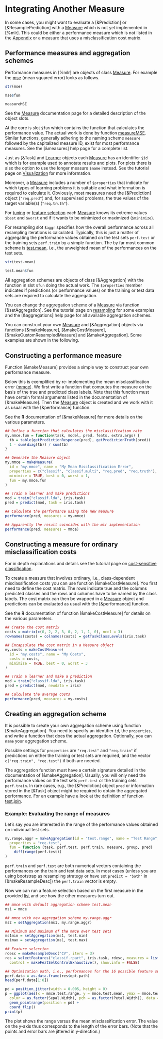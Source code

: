 # Integrating Another Measure

In some cases, you might want to evaluate a [&Prediction] or [&ResamplePrediction] with a
[Measure](&makeMeasure) which is not yet implemented in [%mlr]. This could be either a
performance measure which is not listed in the [Appendix](measures.md) or a measure that
uses a misclassification cost matrix.


## Performance measures and aggregation schemes
Performance measures in [%mlr] are objects of class [Measure](&makeMeasure).
For example the [mse](measures.md) (mean squared error) looks as follows.

```r
str(mse)

mse$fun

measureMSE
```

See the [Measure](&makeMeasure) documentation page for a detailed description of the object
slots.

At the core is slot `$fun` which contains the function that calculates the performance value.
The actual work is done by function [measureMSE](&measures).
Similar functions, generally adhering to the naming scheme `measure` followed by the
capitalized measure ID, exist for most performance measures.
See the [&measures] help page for a complete list.

Just as [&Task] and [Learner](&makeLearner) objects each [Measure](&makeMeasure) has an
identifier `$id` which is for example used to annotate results and plots.
For plots there is also the option to use the longer measure `$name` instead. See the
tutorial page on [Visualization](visualization.md) for more information.

Moreover, a [Measure](&makeMeasure) includes a number of `$properties` that indicate for
which types of learning problems it is suitable and what information is required to
calculate it.
Obviously, most measures need the [&Prediction] object (`"req.pred"`) and, for supervised
problems, the true values of the target variable(s) (`"req.truth"`).

For [tuning](tune.md) or [feature selection](feature_selection.md) each [Measure](&makeMeasure) knows
its extreme values `$best` and `$worst` and if it wants to be minimized or maximized (`$minimize`).

For resampling slot `$aggr` specifies how the overall performance across all resampling
iterations is calculated. Typically, this is just a matter of aggregating the performance
values obtained on the test sets `perf.test` or the training sets `perf.train` by a simple
function. The by far most common scheme is [test.mean](&aggregations), i.e., the unweighted
mean of the performances on the test sets.

```r
str(test.mean)

test.mean$fun
```

All aggregation schemes are objects of class [&Aggregation] with the function in slot
`$fun` doing the actual work.
The `$properties` member indicates if predictions (or performance values) on the training
or test data sets are required to calculate the aggregation.

You can change the aggregation scheme of a [Measure](&makeMeasure) via function
[&setAggregation]. See the tutorial page on [resampling](resample.md) for some examples
and the [&aggregations] help page for all available aggregation schemes.

You can construct your own [Measure](&makeMeasure) and [&Aggregation] objects via functions
[&makeMeasure], [&makeCostMeasure], [&makeCustomResampledMeasure] and [&makeAggregation].
Some examples are shown in the following.


## Constructing a performance measure
Function [&makeMeasure] provides a simple way to construct your own performance measure.

Below this is exemplified by re-implementing the mean misclassification error
([mmce](measures.md)).
We first write a function that computes the measure on the basis of the true and predicted
class labels.
Note that this function must have certain formal arguments listed in the documentation of
[&makeMeasure].
Then the [Measure](&makeMeasure) object is created and we work with it as usual with the
[&performance] function.

See the **R** documentation of [&makeMeasure] for more details on the various parameters.

```r
## Define a function that calculates the misclassification rate
my.mmce.fun = function(task, model, pred, feats, extra.args) {
  tb = table(getPredictionResponse(pred), getPredictionTruth(pred))
  1 - sum(diag(tb)) / sum(tb)
}

## Generate the Measure object
my.mmce = makeMeasure(
  id = "my.mmce", name = "My Mean Misclassification Error",
  properties = c("classif", "classif.multi", "req.pred", "req.truth"),
  minimize = TRUE, best = 0, worst = 1,
  fun = my.mmce.fun
)

## Train a learner and make predictions
mod = train("classif.lda", iris.task)
pred = predict(mod, task = iris.task)

## Calculate the performance using the new measure
performance(pred, measures = my.mmce)

## Apparently the result coincides with the mlr implementation
performance(pred, measures = mmce)
```


## Constructing a measure for ordinary misclassification costs
For in depth explanations and details see the tutorial page on
[cost-sensitive classification](cost_sensitive_classif.md).

To create a measure that involves ordinary, i.e., class-dependent misclassification costs
you can use function [&makeCostMeasure]. You first need to define the cost matrix. The rows
indicate true and the columns predicted classes and the rows and columns have to be named
by the class labels. The cost matrix can then be wrapped in a [Measure](&makeMeasure)
object and predictions can be evaluated as usual with the [&performance] function.

See the **R** documentation of function [&makeCostMeasure] for details on the various
parameters.

```r
## Create the cost matrix
costs = matrix(c(0, 2, 2, 3, 0, 2, 1, 1, 0), ncol = 3)
rownames(costs) = colnames(costs) = getTaskClassLevels(iris.task)

## Encapsulate the cost matrix in a Measure object
my.costs = makeCostMeasure(
  id = "my.costs", name = "My Costs",
  costs = costs,
  minimize = TRUE, best = 0, worst = 3
)

## Train a learner and make a prediction
mod = train("classif.lda", iris.task)
pred = predict(mod, newdata = iris)

## Calculate the average costs
performance(pred, measures = my.costs)
```


## Creating an aggregation scheme
It is possible to create your own aggregation scheme using function [&makeAggregation].
You need to specify an identifier `id`, the `properties`, and write a function that does
the actual aggregation. Optionally, you can `name` your aggregation scheme.

Possible settings for `properties` are `"req.test"` and `"req.train"` if predictions
on either the training or test sets are required, and the vector `c("req.train", "req.test")`
if both are needed.

The aggregation function must have a certain
signature detailed in the documentation of [&makeAggregation].
Usually, you will only need the performance values on the test sets `perf.test` or
the training sets `perf.train`. In rare cases, e.g., the [&Prediction] object `pred` or
information stored in the [&Task] object might be required to obtain the aggregated performance.
For an example have a look at the
[definition](https://github.com/mlr-org/mlr/blob/master/R/aggregations.R#L211) of function
[test.join](&aggregations).


### Example: Evaluating the range of measures
Let's say you are interested in the range of the performance values obtained on individual
test sets.

```r
my.range.aggr = makeAggregation(id = "test.range", name = "Test Range",
  properties = "req.test",
  fun = function (task, perf.test, perf.train, measure, group, pred)
    diff(range(perf.test))
)
```

`perf.train` and `perf.test` are both numerical vectors containing the performances on
the train and test data sets.
In most cases (unless you are using bootstrap as resampling strategy or have set
`predict = "both"` in [&makeResampleDesc]) the `perf.train` vector is empty.

Now we can run a feature selection based on the first measure in the provided
[list](&base::list) and see how the other measures turn out.

```r
## mmce with default aggregation scheme test.mean
ms1 = mmce

## mmce with new aggregation scheme my.range.aggr
ms2 = setAggregation(ms1, my.range.aggr)

## Minimum and maximum of the mmce over test sets
ms1min = setAggregation(ms1, test.min)
ms1max = setAggregation(ms1, test.max)

## Feature selection
rdesc = makeResampleDesc("CV", iters = 3)
res = selectFeatures("classif.rpart", iris.task, rdesc, measures = list(ms1, ms2, ms1min, ms1max),
  control = makeFeatSelControlExhaustive(), show.info = FALSE)

## Optimization path, i.e., performances for the 16 possible feature subsets
perf.data = as.data.frame(res$opt.path)
head(perf.data[1:8])

pd = position_jitter(width = 0.005, height = 0)
p = ggplot(aes(x = mmce.test.range, y = mmce.test.mean, ymax = mmce.test.max, ymin = mmce.test.min,
  color = as.factor(Sepal.Width), pch = as.factor(Petal.Width)), data = perf.data) +
  geom_pointrange(position = pd) +
  coord_flip()
print(p)
```

The plot shows the range versus the mean misclassification error. The value on the
y-axis thus corresponds to the length of the error bars. (Note that the points and error
bars are jittered in y-direction.)
